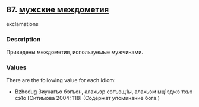 ## 87. <a href =  'https://agricolamz.github.io/The_Circassian_Isoglosses_Database/87.html' target='_blank'>мужские междометия</a>
exclamations

### Description

Приведены междометия, используемые мужчинами.

### Values
There are the following value for each idiom:

* Bzhedug  Зиунагъо бэгъон, алахьэр сэгъэщ1ы, алахьэм ыц1эджэ тхьэ сэ1о [Ситимова 2004: 118] (Содержат упоминание бога.)

